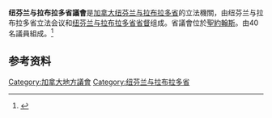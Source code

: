 {{Expand language|1=en|time=2020-09-18T20:46:35+00:00}}
{{Infobox legislature
 | name= 纽芬兰与拉布拉多省议会
 | native_name               = Newfoundland and Labrador House of Assembly
 | legislature         = 第50屆
 | coa_pic            = Coat of Arms of Newfoundland and Labrador.svg
 | coa_pic_res        = 180px
 | foundation         = 1832
 | preceded_by        = 
 | house_type         = 一院制
 | body               = 
 | leader1_type       = 議長
 | leader1            = 德里克·貝內特
 | party1             = [[纽芬兰与拉布拉多省自由党|自由党]]
 | election1          = 2021年4月12日
 | leader2_type       = [[纽芬兰与拉布拉多省省长|省長]]
 | leader2            = [[安德鲁·弗雷|安德鲁·弗雷]]
 | election2          = 2020年8月19日
 | party2             = [[纽芬兰与拉布拉多省自由党|自由党]]
 | leader3_type       = 議院領袖
 | leader3            = 
 | party3             = 
 | election3          = 
 | leader4_type       =反對黨領袖
 | leader4            = 
 | party4             = 
 | leader5_type       =反對黨議院領袖
 | leader5            = 
 | party5             = 
 | election5          = 
 | members            = 40名省议员
| structure1         = Newfoundland and Labrador House of Assembly as of 2021-04-02.svg
| structure1_res     = 220px
| political_groups1  = 
;執政黨
:{{legend|#F08080|[[纽芬兰与拉布拉多省自由党|自由党]] (22)}}
;反對黨
:{{legend|#6697e1|[[纽芬兰与拉布拉多省进步保守党|进步保守党]] (12)}}
:{{legend|#F4A460|[[纽芬兰与拉布拉多省新民主党|新民主党]] (3)}}
:{{legend|#C0C0C0|独立议员 (3)}}
 | last_election1     = [[2021年纽芬兰与拉布拉多省选|2021年3月25日]]
 | next_election1     = 
 | session_room       = Confederation Building (front), St. John's, Newfoundland, Canada.jpg
 | meeting_place      = 位于[[聖約翰斯_(紐芬蘭-拉布拉多)|聖約翰斯]]的纽芬兰与拉布拉多省議會大樓
 | website            = {{URL|www.assembly.nl.ca}}
}}

'''纽芬兰与拉布拉多省議會'''是[[加拿大|加拿大]][[纽芬兰与拉布拉多省|纽芬兰与拉布拉多省]]的立法機關，由纽芬兰与拉布拉多省立法会议和[[纽芬兰与拉布拉多省省督|纽芬兰与拉布拉多省省督]]组成。省議會位於[[聖約翰斯_(紐芬蘭-拉布拉多)|聖約翰斯]]。由40名議員組成。<ref>{{Cite web |url=https://assembly.nl.ca/ |title=Official site |access-date=2022-03-02 |archive-date=2021-04-11 |archive-url=https://web.archive.org/web/20210411031656/https://www.assembly.nl.ca/ |dead-url=no }}</ref>

==参考资料==
{{reflist}}

{{加拿大一级行政区的立法机关}}
[[Category:加拿大地方議會|Category:加拿大地方議會]]
[[Category:纽芬兰与拉布拉多省|Category:纽芬兰与拉布拉多省]]